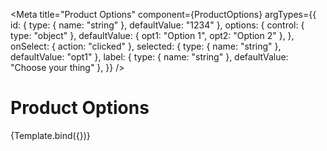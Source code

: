 

<Meta
  title="Product Options"
  component={ProductOptions}
  argTypes={{
    id: { type: { name: "string" }, defaultValue: "1234" },
    options: {
      control: { type: "object" },
      defaultValue: { opt1: "Option 1", opt2: "Option 2" },
    },
    onSelect: { action: "clicked" },
    selected: { type: { name: "string" }, defaultValue: "opt1" },
    label: { type: { name: "string" }, defaultValue: "Choose your thing" },
  }}
/>

# Product Options


<Story name="Renders options">{Template.bind({})}</Story>
